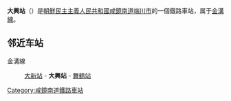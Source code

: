 {{unreferenced|time=2015-02-18T05:58:05+00:00}}
{{朝鮮半島車站資訊
|公司色 = blue
|文字色 = 
|站名 = 大興站
|圖片 = 
|pxl = 
|圖片說明 =
|前一站 = [[大新站_(咸鏡南道)|大新]]
|前一站距離 = 
|後一站距離 = 
|後一站 = [[舞鶴站_(咸鏡南道)|舞鶴]]
|所屬路線 = [[金溝線|金溝線]]
|距離 = 
|起點站 = [[汝海津站|汝海津]]
|諺文 = 대흥역
|朝鮮漢字 = 大興驛
|文觀部式 = Daeheung-yeok
|馬-賴式 = Taehŭng-yŏk
|副站名 = 
|車站編號 = 
|停站路線數 = 
|所屬公司 = [[朝鮮民主主義人民共和國鐵道省|朝鮮民主主義人民共和國鐵道省]]
|所在地 =[[咸鏡南道|咸鏡南道]][[端川市|端川市]]
|車站構造 = 地面车站
|月台配置 = 
|啟用年月日 =
|廢站年月日 = 
|上下車人次 = 
|統計年度 = 
|轉車 = 
|備註 = 
|全寬備註 = 
}}

'''大興站'''（{{lang-ko|대흥역}}）是[[朝鮮民主主義人民共和國|朝鮮民主主義人民共和國]][[咸鏡南道|咸鏡南道]][[端川市|端川市]]的一個鐵路車站，属于[[金溝線|金溝線]]。

==邻近车站==
金溝線
:[[大新站_(咸鏡南道)|大新站]] - '''大興站''' - [[舞鶴站_(咸鏡南道)|舞鶴站]]

{{朝鲜铁路小作品}}

{{金溝線}}

[[Category:咸鏡南道鐵路車站|Category:咸鏡南道鐵路車站]]